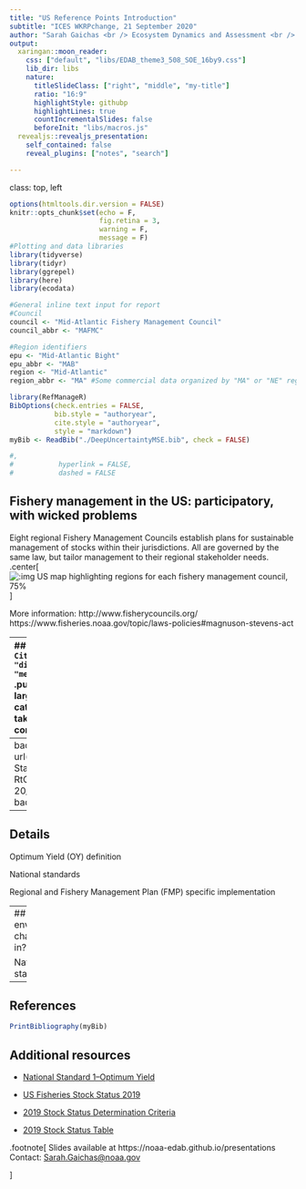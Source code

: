 ```yaml
---
title: "US Reference Points Introduction"
subtitle: "ICES WKRPchange, 21 September 2020"
author: "Sarah Gaichas <br /> Ecosystem Dynamics and Assessment <br /> Northeast Fisheries Science Center"
output:
  xaringan::moon_reader:
    css: ["default", "libs/EDAB_theme3_508_SOE_16by9.css"]
    lib_dir: libs
    nature:
      titleSlideClass: ["right", "middle", "my-title"]
      ratio: "16:9"
      highlightStyle: githubp
      highlightLines: true
      countIncrementalSlides: false
      beforeInit: "libs/macros.js"
  revealjs::revealjs_presentation:
    self_contained: false
    reveal_plugins: ["notes", "search"]

---
```

class: top, left

```r

options(htmltools.dir.version = FALSE)
knitr::opts_chunk$set(echo = F,
                      fig.retina = 3,
                      warning = F,
                      message = F)
#Plotting and data libraries
library(tidyverse)
library(tidyr)
library(ggrepel)
library(here)
library(ecodata)

#General inline text input for report
#Council
council <- "Mid-Atlantic Fishery Management Council"
council_abbr <- "MAFMC"

#Region identifiers
epu <- "Mid-Atlantic Bight"
epu_abbr <- "MAB"
region <- "Mid-Atlantic"
region_abbr <- "MA" #Some commercial data organized by "MA" or "NE" regions, not by EPU 

```

```r
library(RefManageR)
BibOptions(check.entries = FALSE,
           bib.style = "authoryear",
           cite.style = "authoryear",
           style = "markdown")
myBib <- ReadBib("./DeepUncertaintyMSE.bib", check = FALSE)

#,
#           hyperlink = FALSE,
#           dashed = FALSE

```


## Fishery management in the US: participatory, with wicked problems

Eight regional Fishery Management Councils establish plans for sustainable management of stocks within their jurisdictions. All are governed by the same law, but tailor management to their regional stakeholder needs.  
.center[
![:img US map highlighting regions for each fishery management council, 75%](EDAB_images/USCouncils.png)
]

More information: http://www.fisherycouncils.org/  
https://www.fisheries.noaa.gov/topic/laws-policies#magnuson-stevens-act

---
## Main concepts  `r Citep(myBib, "dicosimo_use_2010", "methot_implementing_2014")`
.pull-left-30[
MSY: *the largest long-term average catch or yield that can be taken from a stock or stock complex**  

Overfishing 
- *too much catch*
- $F > F_{MSY}$

Overfished 
- *too little biomass*
- $B < \frac12 B_{MSY}$

Rebuilding
- *grow overfished stock back*
- $B = B_{MSY}$


]
.pull-right-70[
```r
#fig.cap = paste0("Mid-Atlantic Fishery Management Council stock status"),
stock_status <- ecodata::stock_status %>%
  mutate(Code = recode(Code, "Dogfish" = "Sp. Dogfish" )) %>% 
  spread(.,Var,Value) %>% 
  filter(Council %in% c("MAFMC","Both")) %>% 
  group_by(Stock) %>% 
  mutate(score = case_when(
    (B.Bmsy <0.5) ~"a",
    (F.Fmsy >1) ~ "a", 
    (F.Fmsy < 1 & B.Bmsy > 0.5 & B.Bmsy < 1) ~ "b",
    (F.Fmsy < 1 & B.Bmsy > 1) ~ "c"))
#Plot constants
y.max <- 2.0 #1.75 mackerel cut off F/Fmsy is 1.8
x.max <- 2.6
#A dataframe that defines custom legend for stocks with unknown status
unknown <- data.frame(text = c("Unknown Status", "Longfin Squid",
                              "Shortfin Squid", "N. Goosefish", "S. Goosefish"),
                    x = rep(0.9*x.max,5), y = seq(0.93*y.max,1.4,-.1))

# Custom Color
custom_color<- c("#56B4E9", "#009E73", "#0072B2")
#Plotting code
ggplot(data = stock_status) +
  geom_vline(xintercept = 1, linetype = "dotted")+
  geom_vline(xintercept = 0.5, linetype = "dashed")+
  geom_hline(yintercept = 1, linetype = "dashed") +
  geom_point(aes(x = B.Bmsy,
                 y = F.Fmsy,
                 shape = Council,
                 color = score)) +
  geom_text_repel(aes(x = B.Bmsy, #geom_text_repel auto-jitters text around points
                      y = F.Fmsy,
                      label = Code, 
                      color = score,
                      size = 20), 
                  show.legend = FALSE, nudge_y = -0.01, nudge_x = 0.05) +
  scale_color_brewer(palette = "Dark2",
                     breaks = stock_status$score) +
  ylim(0,y.max) +
  xlim(0,x.max) +
  geom_text(data = unknown, aes(x = x, y = y, label = text), #Custom legend for unknown stock status
            size = c(4.75,rep(4,4))) +
  annotate("rect", xmin = 0.8*x.max,
           xmax = x.max,
           ymin = 0.65*y.max,
           ymax = 0.90*y.max,
           alpha = 0.1) +
  xlab(expression(~B/B[msy])) +
  ylab(expression(~F/F[msy])) +
  guides(color = FALSE) +
  theme_ts()
```
.center[Mid-Atlantic Fishery Management Council stock status]
]

<p style="color:#FF8C00;">*<i>under prevailing ecological, environmental conditions and fishery technological characteristics (e.g., gear selectivity), and the distribution of catch among fleets.</i></p>


---
background-image: url("EDAB_images/2019 Status of Stocks RtC_FINAL_7-15-20_Page_07.png")
background-size: cover
---
## Details

Optimum Yield (OY) definition

National standards

Regional and Fishery Management Plan (FMP) specific implementation

---
## Where can environmental change come in?

National standard 1

---
## References

```r
PrintBibliography(myBib)
```

## Additional resources

* [National Standard 1--Optimum Yield](https://www.ecfr.gov/cgi-bin/text-idx?SID=71b8c6026001cb90e4b0925328dce685&mc=true&node=se50.12.600_1310&rgn=div8)

* [US Fisheries Stock Status 2019](https://www.fisheries.noaa.gov/national/sustainable-fisheries/status-stocks-2019)

* [2019 Stock Status Determination Criteria](https://www.fisheries.noaa.gov/webdam/download/109102767)

* [2019 Stock Status Table](https://www.fisheries.noaa.gov/webdam/download/109102769)

.footnote[
Slides available at https://noaa-edab.github.io/presentations  
Contact: <Sarah.Gaichas@noaa.gov>

]
